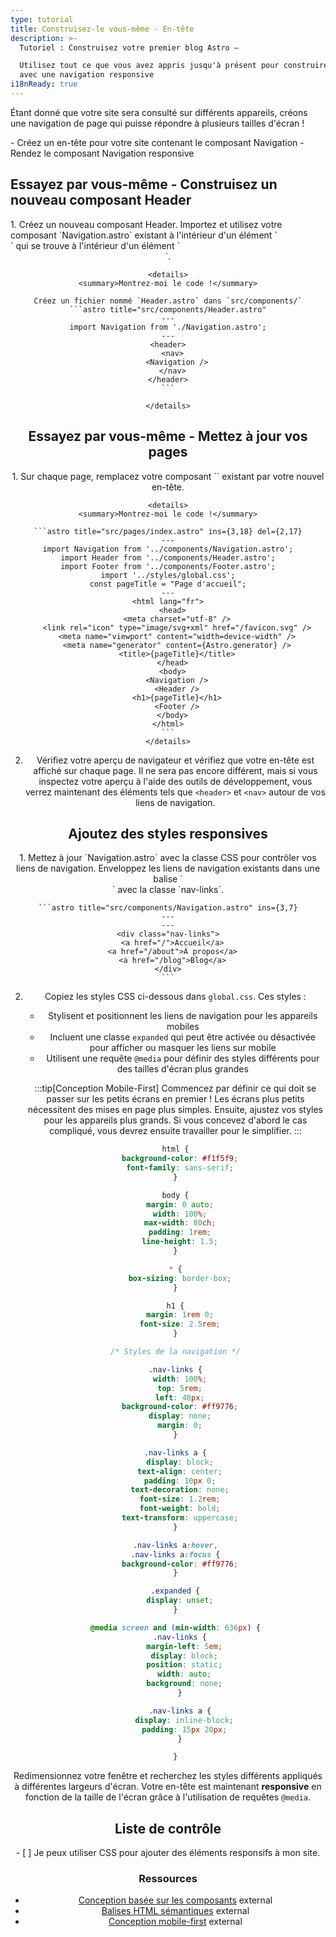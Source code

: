 ```yaml
---
type: tutorial
title: Construisez-le vous-même - En-tête
description: >-
  Tutoriel : Construisez votre premier blog Astro —

  Utilisez tout ce que vous avez appris jusqu'à présent pour construire un en-tête 
  avec une navigation responsive
i18nReady: true
---
```



Étant donné que votre site sera consulté sur différents appareils, créons une navigation de page qui puisse répondre à plusieurs tailles d'écran !

<PreCheck>
  - Créez un en-tête pour votre site contenant le composant Navigation
  - Rendez le composant Navigation responsive
</PreCheck>


<Box icon="puzzle-piece">

## Essayez par vous-même - Construisez un nouveau composant Header

<Steps>
1. Créez un nouveau composant Header. Importez et utilisez votre composant `Navigation.astro` existant à l'intérieur d'un élément `<nav>` qui se trouve à l'intérieur d'un élément `<header>`.

    <details>
    <summary>Montrez-moi le code !</summary>

    Créez un fichier nommé `Header.astro` dans `src/components/`
    ```astro title="src/components/Header.astro"
    ---
    import Navigation from './Navigation.astro';
    ---
    <header>
      <nav>
        <Navigation />
      </nav>
    </header>
    ```

    </details>
</Steps>

</Box>




<Box icon="check-list">

## Essayez par vous-même - Mettez à jour vos pages

<Steps>
1. Sur chaque page, remplacez votre composant `<Navigation/>` existant par votre nouvel en-tête.

    <details>
    <summary>Montrez-moi le code !</summary>

    ```astro title="src/pages/index.astro" ins={3,18} del={2,17}
    ---
    import Navigation from '../components/Navigation.astro';
    import Header from '../components/Header.astro';
    import Footer from '../components/Footer.astro';
    import '../styles/global.css';
    const pageTitle = "Page d'accueil";
    ---
    <html lang="fr">
      <head>
        <meta charset="utf-8" />
        <link rel="icon" type="image/svg+xml" href="/favicon.svg" />
        <meta name="viewport" content="width=device-width" />
        <meta name="generator" content={Astro.generator} />
        <title>{pageTitle}</title>
      </head>
      <body>
        <Navigation />
        <Header />
        <h1>{pageTitle}</h1>
        <Footer />
      </body>
    </html>
    ```
    </details>

2. Vérifiez votre aperçu de navigateur et vérifiez que votre en-tête est affiché sur chaque page. Il ne sera pas encore différent, mais si vous inspectez votre aperçu à l'aide des outils de développement, vous verrez maintenant des éléments tels que `<header>` et `<nav>` autour de vos liens de navigation.
</Steps>
</Box>

## Ajoutez des styles responsives

<Steps>
1. Mettez à jour `Navigation.astro` avec la classe CSS pour contrôler vos liens de navigation. Enveloppez les liens de navigation existants dans une balise `<div>` avec la classe `nav-links`.

    ```astro title="src/components/Navigation.astro" ins={3,7}
    ---
    ---
    <div class="nav-links">
      <a href="/">Accueil</a>
      <a href="/about">À propos</a>
      <a href="/blog">Blog</a>
    </div>
    ```

2. Copiez les styles CSS ci-dessous dans `global.css`. Ces styles :

    - Stylisent et positionnent les liens de navigation pour les appareils mobiles
    - Incluent une classe `expanded` qui peut être activée ou désactivée pour afficher ou masquer les liens sur mobile
    - Utilisent une requête `@media` pour définir des styles différents pour des tailles d'écran plus grandes

    :::tip[Conception Mobile-First]
    Commencez par définir ce qui doit se passer sur les petits écrans en premier ! Les écrans plus petits nécessitent des mises en page plus simples. Ensuite, ajustez vos styles pour les appareils plus grands. Si vous concevez d'abord le cas compliqué, vous devrez ensuite travailler pour le simplifier.
    :::

    ```css title="src/styles/global.css" ins={23-100}
    html {
      background-color: #f1f5f9;
      font-family: sans-serif;
    }

    body {
      margin: 0 auto;
      width: 100%;
      max-width: 80ch;
      padding: 1rem;
      line-height: 1.5;
    }

    * {
      box-sizing: border-box;
    }

    h1 {
      margin: 1rem 0;
      font-size: 2.5rem;
    }

    /* Styles de la navigation */

    .nav-links {
      width: 100%;
      top: 5rem;
      left: 48px;
      background-color: #ff9776;
      display: none;
      margin: 0;
    }

    .nav-links a {
      display: block;
      text-align: center;
      padding: 10px 0;
      text-decoration: none;
      font-size: 1.2rem;
      font-weight: bold;
      text-transform: uppercase;
    }

    .nav-links a:hover,
    .nav-links a:focus {
      background-color: #ff9776;
    }

    .expanded {
      display: unset;
    }

    @media screen and (min-width: 636px) {
      .nav-links {
        margin-left: 5em;
        display: block;
        position: static;
        width: auto;
        background: none;
      }

      .nav-links a {
        display: inline-block;
        padding: 15px 20px;
      }

    }
    ```
</Steps>

Redimensionnez votre fenêtre et recherchez les styles différents appliqués à différentes largeurs d'écran. Votre en-tête est maintenant **responsive** en fonction de la taille de l'écran grâce à l'utilisation de requêtes `@media`.



<Box icon="check-list">

## Liste de contrôle

<Checklist>
- [ ] Je peux utiliser CSS pour ajouter des éléments responsifs à mon site.
</Checklist>
</Box>

### Ressources

- [Conception basée sur les composants](https://www.droptica.com/blog/component-based-design/) <Badge>external</Badge>
- [Balises HTML sémantiques](https://www.dofactory.com/html/semantics) <Badge>external</Badge>
- [Conception mobile-first](https://www.mobileapps.com/blog/mobile-first-design) <Badge>external</Badge>
